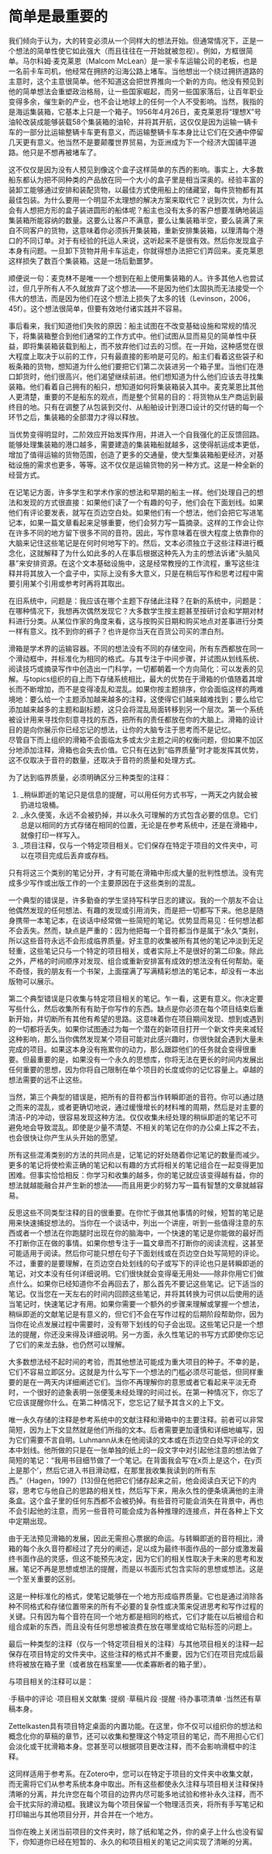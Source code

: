 # 简单是最重要的 {#wind-6}

我们倾向于认为，大的转变必须从一个同样大的想法开始。但通常情况下，正是一个想法的简单性使它如此强大（而且往往在一开始就被忽视）。例如，方框很简单。马尔科姆·麦克莱恩（Malcom McLean）是一家卡车运输公司的老板，也是一名前卡车司机，他经常在拥挤的沿海公路上堵车。当他想出一个绕过拥挤道路的主意时，这个主意很简单。他不知道这会把世界推向一个新的方向。他没有预见到他的简单想法会重塑政治格局，让一些国家崛起，而另一些国家落后，让百年职业变得多余，催生新的产业，也不会让地球上的任何一个人不受影响。当然，我指的是海运集装箱，它基本上只是一个箱子。1956年4月26日，麦克莱恩将“理想X”号油轮改装成能够装载58个集装箱的油轮，并将其开航，这仅仅是因为运输一辆卡车的一部分比运输整辆卡车更有意义，而运输整辆卡车本身比让它们在交通中停留几天更有意义。他当然不是要颠覆世界贸易，为亚洲成为下一个经济大国铺平道路。他只是不想再被堵车了。

这不仅仅是因为没有人预见到像这个盒子这样简单的东西的影响。事实上，大多数船东都认为把不同种类的产品放在同一个大小的盒子里是相当深奥的。经验丰富的装卸工能够通过安排和装配货物，以最佳方式使用船上的储藏室，每件货物都有其最佳包装。为什么要用一个明显不太理想的解决方案来取代它？说到次优，为什么会有人想把方形的盒子装进圆形的船体呢？船主也没有太多的客户想要准确地装运集装箱所能容纳的数量。这要么让客户不满意，要么让集装箱半空，要么装满了来自不同客户的货物，这意味着你必须拆开集装箱，重新安排集装箱，以理清每个港口的不同订单。对于有经验的托运人来说，这听起来不是很有效。然后你发现盒子本身有问题。一旦卸下货物并用卡车运走，你就得想办法把它们弄回来。麦克莱恩这样损失了数百个集装箱。这是一场后勤噩梦。

顺便说一句：麦克林不是唯一一个想到在船上使用集装箱的人。许多其他人也尝试过，但几乎所有人不久就放弃了这个想法——不是因为他们太固执而无法接受一个伟大的想法，而是因为他们在这个想法上损失了太多的钱（Levinson，2006，45f）。这个想法很简单，但要有效地付诸实践并不容易。

事后看来，我们知道他们失败的原因：船主试图在不改变基础设施和常规的情况下，将集装箱整合到他们通常的工作方式中。他们试图从显而易见的简单性中获益，即将集装箱装载到船上，而不放弃他们过去的习惯。在一开始，这种感觉在很大程度上取决于以前的工作，只有最直接的影响是可见的。船主们看着这些袋子和板条箱的货物，想知道为什么他们要把它们第二次装进另一个箱子里。当他们在港口卸货时，他们很高兴，他们渴望继续前进。他们想知道为什么他们应该去寻找集装箱。他们看着自己拥有的船只，想知道如何将集装箱装入其中。麦克莱恩比其他人更清楚，重要的不是船东的观点，而是整个贸易的目的：将货物从生产商运到最终目的地。只有在调整了从包装到交付、从船舶设计到港口设计的交付链的每一个环节之后，集装箱的全部潜力才得以释放。

当优势变得明显时，二阶效应开始发挥作用，并进入一个自我强化的正反馈回路。能够处理集装箱的港口越多，需要建造的集装箱船就越多，这使得航运成本更低，增加了值得运输的货物范围，创造了更多的交通量，使大型集装箱船更经济，对基础设施的需求也更多，等等。这不仅仅是运输货物的另一种方式。这是一种全新的经营方式。

在记笔记方面，许多学生和学术作家的想法和早期的船主一样。他们处理自己的想法和发现的方式很直接：如果他们读了一个有趣的句子，他们会在下面划线。如果他们有评论要发表，就写在页边空白处。如果他们有一个想法，他们会把它写进笔记本，如果一篇文章看起来足够重要，他们会努力写一篇摘录。这样的工作会让你在许多不同的地方留下很多不同的音符。因此，写作意味着在很大程度上依靠你的大脑来记住这些笔记是在何时何地写下的。然后，文本必须独立于这些注释进行概念化，这就解释了为什么如此多的人在事后根据这种先入为主的想法诉诸“头脑风暴”来安排资源。在这个文本基础设施中，这是经常教授的工作流程，重写这些注释并将其放入一个盒子中，实际上没有多大意义，只是在稍后写作和思考过程中需要引用某个引用或参考时再将其取出。

在旧系统中，问题是：我应该在哪个主题下存储此注释？在新的系统中，问题是：在哪种情况下，我想再次偶然发现它？大多数学生按主题甚至按研讨会和学期对材料进行分类。从某位作家的角度来看，这与按购买日期和购买地点对差事进行分类一样有意义。找不到你的裤子？也许是你当天在百货公司买的漂白剂。

滑箱是学术界的运输容器。不同的想法没有不同的存储空间，所有东西都放在同一个滑动框中，并标准化为相同的格式。与其专注于中间步骤，并试图从划线系统、阅读技巧或摘录写作中创造出一门科学，一切都朝着一个方向简化：可以发表的见解。与topics组织的自上而下存储系统相比，最大的优势在于滑箱的价值随着其增长而不断增加，而不是变得凌乱和混乱。如果你按主题排序，你会面临这样的两难境地：要么给一个主题添加越来越多的注释，这使得它们越来越难找到；要么给它添加越来越多的主题和副标题，这只会将混乱局面转移到另一个层次。第一个系统被设计用来寻找你刻意寻找的东西，把所有的责任都放在你的大脑上。滑箱的设计目的是向你展示你已经忘记的想法，让你的大脑专注于思考而不是记忆。  
尽管自下而上组织的滑箱不会面临太多或太少主题之间的权衡问题，但如果不加区分地添加注释，滑箱也会失去价值。它只有在达到“临界质量”时才能发挥其优势，这不仅取决于音符的数量，还取决于音符的质量和处理方式。

为了达到临界质量，必须明确区分三种类型的注释：

1.  _稍纵即逝的笔记只是信息的提醒，可以用任何方式书写，一两天之内就会被扔进垃圾桶。
2.  _永久便笺，永远不会被扔掉，并以永久可理解的方式包含必要的信息。它们总是以相同的方式存储在相同的位置，无论是在参考系统中，还是在滑箱中，就像打印一样写入。
3.  _项目注释，仅与一个特定项目相关。它们保存在特定于项目的文件夹中，可以在项目完成后丢弃或存档。

只有将这三个类别的笔记分开，才有可能在滑箱中形成大量的批判性想法。没有完成多少写作或出版工作的一个主要原因在于这些类别的混乱。

一个典型的错误是，许多勤奋的学生坚持写科学日志的建议。我的一个朋友不会让他偶然发现的任何想法、有趣的发现或引用消失，而是把一切都写下来。他总是随身携带一本笔记本，在谈话中经常做一些简短的笔记。优势显而易见：任何想法都不会丢失。然而，缺点是严重的：因为他把每一个音符都当作是属于“永久”类别，所以这些音符永远不会形成临界质量。好主意的收集被所有其他的笔记冲淡到无足轻重，这些笔记只与一个特定的项目相关，或者实际上不是很好的第二印象。除此之外，严格的时间顺序对发现、组合或重新安排富有成效的想法没有任何帮助。毫不奇怪，我的朋友有一个书架，上面摆满了写满精彩想法的笔记本，却没有一本出版物可以展示。

第二个典型错误是只收集与特定项目相关的笔记。乍一看，这更有意义。你决定要写些什么，然后收集所有有助于你写作的东西。缺点是你必须在每个项目结束后重新开始，并切断所有其他有希望的思路。这意味着你在项目期间发现、想到或遇到的一切都将丢失。如果你试图通过为每一个潜在的新项目打开一个新文件夹来减轻这种影响，那么当你偶然发现某个项目可能对此感兴趣时，你很快就会遇到大量未完成的项目。如果这本身没有拖累你的动力，那么跟踪他们的任务就会变得很重要。但最重要的是，如果没有一个永久的思想库，你将无法在更长的时间内发展出任何重要的思想，因为你将自己限制在单个项目的长度或你的记忆容量上。卓越的想法需要的远不止这些。

当然，第三个典型的错误是，把所有的音符都当作转瞬即逝的音符。你可以通过随之而来的混乱，或者更确切地说，通过缓慢增长的材料堆的周期，然后是对主要的清洁-P的冲动，很容易发现这种方法。仅仅收集未经处理的稍纵即逝的笔记不可避免地会导致混乱。即使是少量不清楚、不相关的笔记在你的办公桌上挥之不去，也会很快让你产生从头开始的愿望。

所有这些混淆类别的方法的共同点是，记笔记的好处随着你记笔记的数量而减少。更多的笔记将使检索正确的笔记和以有趣的方式将相关的笔记组合在一起变得更加困难。但事实恰恰相反：你学习和收集的越多，你的笔记就应该变得越有益，你的想法就越能融合并产生新的想法——而且用更少的努力写一篇有智慧的文章就越容易。

反思这些不同类型注释的目的很重要。在你忙于做其他事情的时候，短暂的笔记是用来快速捕捉想法的。当你在一个谈话中，列出一个讲座，听到一些值得注意的东西或者一个想法在你跑腿时出现在你的脑海中，一个快速的笔记是你能做的最好而不打断你正在做的事情。如果你想专注于一篇文章而不打断你的阅读流程，这甚至可能适用于阅读。然后你可能只想在句子下面划线或在页边空白处写简短的评论。不过，重要的是要理解，在页边空白处划线的句子或写下的评论也只是转瞬即逝的笔记，对文本没有任何详细说明。它们很快就会变得毫无用处——除非你用它们做点什么。如果你已经知道你不会再回去了，那么首先不要记这些笔记。记下适当的笔记。仅当您在一天左右的时间内回顾这些笔记，并将其转换为可供以后使用的适当笔记时，快速笔记才有用。如果你需要一个额外的步骤来理解或掌握一个想法，稍纵即逝的文献笔记是有意义的，但它们不会在写作过程的后期阶段帮助你，因为当你在论点发展过程中需要时，没有带下划线的句子会出现。这些笔记只是一个想法的提醒，你还没来得及详细说明。另一方面，永久性笔记的书写方式即使你忘记了它们的来龙去脉，也仍然可以理解。

大多数想法经不起时间的考验，而其他想法可能成为重大项目的种子。不幸的是，它们不容易立即区分。这就是为什么写下一个想法的门槛必须尽可能低，但同样重要的是在一两天内详细阐述它们。当你不再理解你的意思或者它看起来平淡无奇时，一个很好的迹象表明一张便笺未经处理的时间过长。在第一种情况下，你忘了它应该提醒你什么。在第二种情况下，您忘记了赋予其含义的上下文。

唯一永久存储的注释是参考系统中的文献注释和滑箱中的主要注释。前者可以非常简短，因为上下文显然就是他们所指的文本。后者需要更加谨慎和详细地编写，因为它们需要不言自明。Luhmann从未在他阅读的文本或在页边空白处写评论的文本中划线。他所做的只是在一张单独的纸上的一段文字中对引起他注意的想法做了简短的笔记：“我用书目细节做了一个笔记。在背面我会写‘在x页上是这个，在y页上是那个’，然后它进入书目滑动框，在那里我收集我读到的所有东西。”（Hagen，1997）\[13\]但在他把它们储存起来之前，他会阅读白天记下的内容，思考它与他自己的思路的相关性，然后写下来，用永久性的便条填满他的主滑条盒。这个盒子里的任何东西都不会被扔掉。有些音符可能会消失在背景中，再也不会引起他的注意，而另一些音符可能会成为各种推理的连接点，并在各种上下文中定期出现。

由于无法预见滑箱的发展，因此无需担心票据的命运。与转瞬即逝的音符相比，滑箱的每个永久音符都经过了充分的阐述，足以成为最终书面作品的一部分或激发最终书面作品的灵感，但这不能预先决定，因为它们的相关性取决于未来的思考和发展。笔记不再是思想或想法的提醒，而是以书面形式包含实际的思想或想法。这是一个至关重要的区别。

这是一种标准化的格式，使笔记能够在一个地方形成临界质量。它也是通过消除各种不同格式和存储位置带来的所有不必要的复杂性或决策来促进思考和写作过程的关键。只有因为每个音符在同一个地方都是相同的格式，它们才能在以后被组合和组合成新的东西，而且没有任何思想被浪费在放在哪里或给它贴标签的问题上。

最后一种类型的注释（仅与一个特定项目相关的注释）与其他项目相关的注释一起保存在项目特定的文件夹中。这些注释的格式并不重要，因为它们在项目完成后最终将被放在箱子里（或者放在档案里——优柔寡断者的箱子里）。


与项目相关的注释可以是：

·手稿中的评论
·项目相关文献集
·提纲
·草稿片段
·提醒
·待办事项清单
·当然还有草稿本身。


Zettelkasten具有项目特定桌面的内置功能。在这里，你不仅可以组织你的想法和概念化你的草稿的章节，还可以收集和整理这个特定项目的笔记，而不用担心它们会淡化或干扰滑箱本身。您甚至可以根据项目更改注释，而不会影响滑框中的注释。

这同样适用于参考系。在Zotero中，您可以在特定于项目的文件夹中收集文献，而无需将它们从参考系统本身中取出。所有这些都使永久注释与项目相关注释保持清晰的分离，并允许您在每个项目的边界内尽可能多地试验和修补永久注释，而不会干扰实际的滑动框。我建议为每个项目保留一个物理活页夹，将所有手写笔记和打印输出与其他项目分开，并合并在一个地方。

当你在晚上关闭当前项目的文件夹时，除了纸和笔之外，你的桌子上什么也没有留下，你知道你已经在短暂的、永久的和项目相关的笔记之间实现了清晰的分离。
